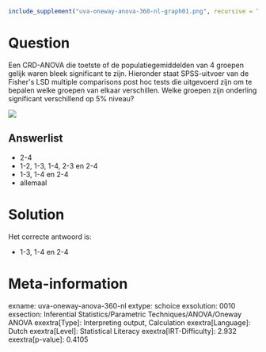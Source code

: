 ```r
include_supplement("uva-oneway-anova-360-nl-graph01.png", recursive = TRUE)
```

Question
========

Een CRD-ANOVA die toetste of de populatiegemiddelden van 4 groepen
gelijk waren bleek significant te zijn. Hieronder staat SPSS-uitvoer van
de Fisher\'s LSD multiple comparisons post hoc tests die uitgevoerd zijn
om te bepalen welke groepen van elkaar verschillen. Welke groepen zijn
onderling significant verschillend op 5% niveau?


![](uva-oneway-anova-360-nl-graph01.png)

Answerlist
----------

* 2-4
* 1-2, 1-3, 1-4, 2-3 en 2-4
* 1-3, 1-4 en 2-4
* allemaal

Solution
========

Het correcte antwoord is: 

* 1-3, 1-4 en 2-4

Meta-information
================
exname: uva-oneway-anova-360-nl
extype: schoice
exsolution: 0010
exsection: Inferential Statistics/Parametric Techniques/ANOVA/Oneway ANOVA
exextra[Type]: Interpreting output, Calculation
exextra[Language]: Dutch
exextra[Level]: Statistical Literacy
exextra[IRT-Difficulty]: 2.932
exextra[p-value]: 0.4105
